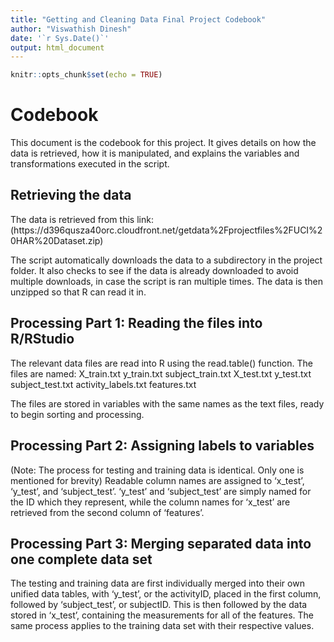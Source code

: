 ```yaml
---
title: "Getting and Cleaning Data Final Project Codebook"
author: "Viswathish Dinesh"
date: '`r Sys.Date()`'
output: html_document
---
```


```r
knitr::opts_chunk$set(echo = TRUE)
```

# Codebook

This document is the codebook for this project. It gives details on how the data is retrieved, how it is manipulated, and explains the variables and transformations executed in the script.

## Retrieving the data

The data is retrieved from this link: (https://d396qusza40orc.cloudfront.net/getdata%2Fprojectfiles%2FUCI%20HAR%20Dataset.zip)

The script automatically downloads the data to a subdirectory in the project folder. It also checks to see if the data is already downloaded to avoid multiple downloads, in case the script is ran multiple times. The data is then unzipped so that R can read it in.

## Processing Part 1: Reading the files into R/RStudio

The relevant data files are read into R using the read.table() function. The files are named:
X_train.txt
y_train.txt
subject_train.txt
X_test.txt
y_test.txt
subject_test.txt
activity_labels.txt
features.txt

The files are stored in variables with the same names as the text files, ready to begin sorting and processing.

## Processing Part 2: Assigning labels to variables
(Note: The process for testing and training data is identical. Only one is mentioned for brevity)
Readable column names are assigned to 'x_test', 'y_test', and 'subject_test'. 'y_test' and 'subject_test' are simply named for the ID which they represent, while the column names for 'x_test' are retrieved from the second column of 'features'.

## Processing Part 3: Merging separated data into one complete data set
The testing and training data are first individually merged into their own unified data tables, with 'y_test', or the activityID, placed in the first column, followed by 'subject_test', or subjectID. This is then followed by the data stored in 'x_test', containing the measurements for all of the features. The same process applies to the training data set with their respective values.